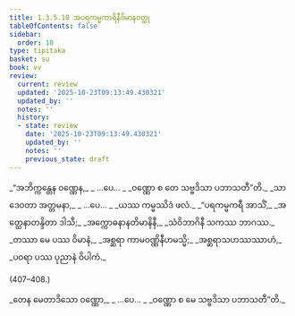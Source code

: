 ```yaml
---
title: 1.3.5.10 အပရကမ္မကာရိနီဝိမာနဝတ္ထု
tableOfContents: false
sidebar:
  order: 10
type: tipitaka
basket: su
book: vv
review:
  current: review
  updated: '2025-10-23T09:13:49.430321'
  updated_by: ''
  notes: ''
  history:
  - state: review
    date: '2025-10-23T09:13:49.430321'
    updated_by: ''
    notes: ''
    previous_state: draft
---
```



<ReviewStatus review={frontmatter.review} showDetails={true} />

<HypothesisAnnotation frontmatter={frontmatter} />

<DynamicBreadcrumb />

<Division number="401–403" book="vv" e="ch" v="19" p="44">

<Paragraph number="414" type="verses" book="vv">
_“အဘိက္ကန္တေန ဝဏ္ဏေန,_  
_ …ပေ… _  
_ဝဏ္ဏော စ တေ သဗ္ဗဒိသာ ပဘာသတီ”တိ._  

</Paragraph>

</Division>
<Division number="404" book="vv" e="ch" v="19" p="44">

<Paragraph number="415" type="verses" book="vv">
_သာ ဒေဝတာ အတ္တမနာ,_  
_ …ပေ… _  
_ယဿ ကမ္မဿိဒံ ဖလံ._  

</Paragraph>

</Division>
<Division number="405" book="vv" e="ch" v="19" p="44">

<Paragraph number="416" type="verses" book="vv">
_“ပရကမ္မကရီ အာသိံ,_  
_အတ္ထေနာတန္ဒိတာ ဒါသီ;_  
_အက္ကောဓနာနတိမာနိနီ,_  
_သံဝိဘာဂိနီ သကဿ ဘာဂဿ._  

</Paragraph>

</Division>
<Division number="406" book="vv" e="ch" v="19" p="44">

<Paragraph number="417" type="verses" book="vv">
_တဿာ မေ ပဿ ဝိမာနံ,_  
_အစ္ဆရာ ကာမဝဏ္ဏိနီဟမသ္မိ;_  
_အစ္ဆရာသဟဿဿာဟံ,_  
_ပဝရာ ပဿ ပုညာနံ ဝိပါကံ._  


(407–408.)
</Paragraph>

<Paragraph number="418" type="verses" book="vv">
_တေန မေတာဒိသော ဝဏ္ဏော,_  
_ …ပေ… _  
_ဝဏ္ဏော စ မေ သဗ္ဗဒိသာ ပဘာသတီ”တိ._
</Paragraph>
</Division>
